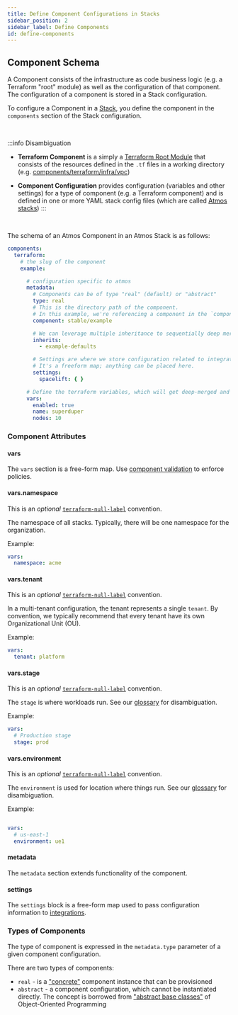 ```yaml
---
title: Define Component Configurations in Stacks
sidebar_position: 2
sidebar_label: Define Components
id: define-components
---
```


## Component Schema

A Component consists of the infrastructure as code business logic (e.g. a Terraform "root" module) as well as the configuration of that
component. The configuration of a component is stored in a Stack configuration.

To configure a Component in a [Stack](/core-concepts/stacks), you define the component in the `components` section of the Stack configuration.

<br/>

:::info Disambiguation

- **Terraform Component** is a simply a [Terraform Root Module](https://developer.hashicorp.com/terraform/language/modules#the-root-module)
  that consists of the resources defined in the `.tf` files in a working directory
  (e.g. [components/terraform/infra/vpc](https://github.com/cloudposse/atmos/tree/master/examples/tests/components/terraform/infra/vpc))

- **Component Configuration** provides configuration (variables and other settings) for a type of component (e.g. a Terraform component) 
  and is defined in one or more YAML stack config files (which are called [Atmos stacks](/core-concepts/stacks))
:::

<br/>


The schema of an Atmos Component in an Atmos Stack is as follows:

```yaml
components:
  terraform:
    # the slug of the component
    example:

      # configuration specific to atmos
      metadata:
        # Components can be of type "real" (default) or "abstract"
        type: real
        # This is the directory path of the component. 
        # In this example, we're referencing a component in the `components/terraform/stable/example` folder.
        component: stable/example

        # We can leverage multiple inheritance to sequentially deep merge multiple configurations
        inherits:
          - example-defaults

        # Settings are where we store configuration related to integrations.
        # It's a freeform map; anything can be placed here.
        settings:
          spacelift: { }

      # Define the terraform variables, which will get deep-merged and exported to a `.tfvars` file by atmos.
      vars:
        enabled: true
        name: superduper
        nodes: 10
```

### Component Attributes

#### vars

The `vars` section is a free-form map. Use [component validation](/core-concepts/validating/components) to enforce policies.

#### vars.namespace

This is an *optional* [`terraform-null-label`](https://github.com/cloudposse/terraform-null-label) convention.

The namespace of all stacks. Typically, there will be one namespace for the organization.

Example:

```yaml
vars:
  namespace: acme
```

#### vars.tenant

This is an *optional* [`terraform-null-label`](https://github.com/cloudposse/terraform-null-label) convention.

In a multi-tenant configuration, the tenant represents a single `tenant`. By convention, we typically
recommend that every tenant have its own Organizational Unit (OU).

Example:

```yaml
vars:
  tenant: platform
```

#### vars.stage

This is an *optional* [`terraform-null-label`](https://github.com/cloudposse/terraform-null-label) convention.

The `stage` is where workloads run. See our [glossary](/terms) for disambiguation.

Example:

```yaml
vars:
  # Production stage
  stage: prod
```

#### vars.environment

This is an *optional* [`terraform-null-label`](https://github.com/cloudposse/terraform-null-label) convention.

The `environment` is used for location where things run. See our [glossary](/terms) for disambiguation.

Example:

```yaml

vars:
  # us-east-1
  environment: ue1
```

#### metadata

The `metadata` section extends functionality of the component.

#### settings

The `settings` block is a free-form map used to pass configuration information to [integrations](/integrations).

### Types of Components

The type of component is expressed in the `metadata.type` parameter of a given component configuration.

There are two types of components:

- `real` - is a ["concrete"](https://en.wikipedia.org/wiki/Concrete_class) component instance that can be provisioned
- `abstract` - a component configuration, which cannot be instantiated directly. The concept is borrowed
  from ["abstract base classes"](https://en.wikipedia.org/wiki/Abstract_type) of Object-Oriented Programming
